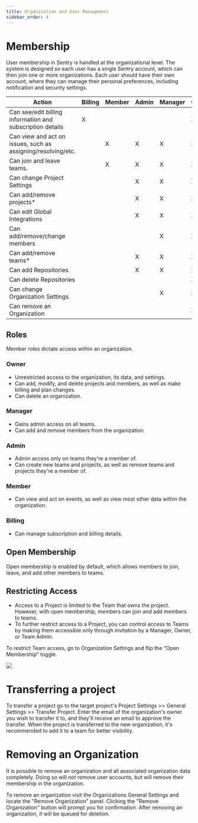 ```yaml
---
title: Organization and User Management
sidebar_order: 4
---
```


# Membership

User membership in Sentry is handled at the organizational level.
The system is designed so each user has a single Sentry account,
which can then join one or more organizations. Each user should have
their own account, where they can manage their personal preferences,
including notification and security settings.

| Action | Billing | Member | Admin | Manager | Owner |
| --- | --- | --- | --- | --- | --- |
| Can see/edit billing information and subscription details | X |   |   |   | X |
| Can view and act on issues, such as assigning/resolving/etc. |   | X | X | X | X |
| Can join and leave teams. |   | X | X | X | X |
| Can change Project Settings |   |   | X | X | X |
| Can add/remove projects* |   |   | X | X | X |
| Can edit Global Integrations |   |   | X | X | X |
| Can add/remove/change members |   |   |   | X | X |
| Can add/remove teams* |   |   | X | X | X |
| Can add Repositories |   |   | X | X | X |
| Can delete Repositories |   |   |   |   | X |
| Can change Organization Settings |   |   |   | X | X |
| Can remove an Organization |   |   |   |   | X |

## Roles

Member roles dictate access within an organization.

### Owner
 - Unrestricted access to the organization, its data, and settings.
 - Can add, modify, and delete projects and members, as well as make billing and plan changes.
 - Can delete an organization.

### Manager
 - Gains admin access on all teams.
 - Can add and remove members from the organization.

### Admin
 - Admin access only on teams they're a member of.
 - Can create new teams and projects, as well as remove teams and projects they're a member of.

### Member
 - Can view and act on events, as well as view most other data within the organization.

### Billing
 - Can manage subscription and billing details.

## Open Membership

Open membership is enabled by default, which allows members to join, leave, and add other members to teams.

## Restricting Access

- Access to a Project is limited to the Team that owns the project. However, with open membership,
members can join and add members to teams.
- To further restrict access to a Project, you can control access to Teams by making them accessible
only through invitation by a Manager, Owner, or Team Admin.

To restrict Team access, go to Organization Settings and flip the “Open Membership” toggle.

![](membership-toggle.png)

# Transferring a project

To transfer a project go to the target project's Project Settings >> General
Settings >> Transfer Project. Enter the email of the organization's owner you
wish to transfer it to, and they'll receive an email to approve the transfer.
When the project is transferred to the new organization, it's recommended to
add it to a team for better visibility.

# Removing an Organization

It is possible to remove an organization and all associated
organization data completely. Doing so will *not* remove user accounts, but will remove
their membership in the organization.

To remove an organization visit the Organizations General Settings and locate
the "Remove Organization" panel. Clicking the "Remove Organization" button will
prompt you for confirmation. After removing an organization, it will be queued
for deletion.
